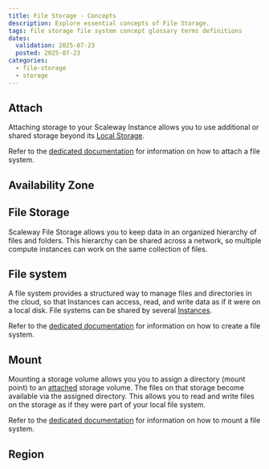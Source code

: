 ```yaml
---
title: File Storage - Concepts
description: Explore essential concepts of File Storage.
tags: file storage file system concept glossary terms definitions
dates:
  validation: 2025-07-23
  posted: 2025-07-23
categories:
  - file-storage
  - storage
---
```



## Attach

Attaching storage to your Scaleway Instance allows you to use additional or shared storage beyond its [Local Storage](/local-storage/).

Refer to the [dedicated documentation](/file-storage/how-to/attach-file-system/) for information on how to attach a file system.

## Availability Zone

<AvailabilityZone />

## File Storage

Scaleway File Storage allows you to keep data in an organized hierarchy of files and folders. This hierarchy can be shared across a network, so multiple compute instances can work on the same collection of files.

## File system

A file system provides a structured way to manage files and directories in the cloud, so that Instances can access, read, and write data as if it were on a local disk. File systems can be shared by several [Instances](/instances/).

Refer to the [dedicated documentation](/file-storage/how-to/create-file-system/) for information on how to create a file system.

## Mount

Mounting a storage volume allows you you to assign a directory (mount point) to an [attached](#attach) storage volume. The files on that storage become available via the assigned directory. This allows you to read and write files on the storage as if they were part of your local file system.

Refer to the [dedicated documentation](/file-storage/how-to/mount-file-system/) for information on how to mount a file system.

## Region

<Region />
